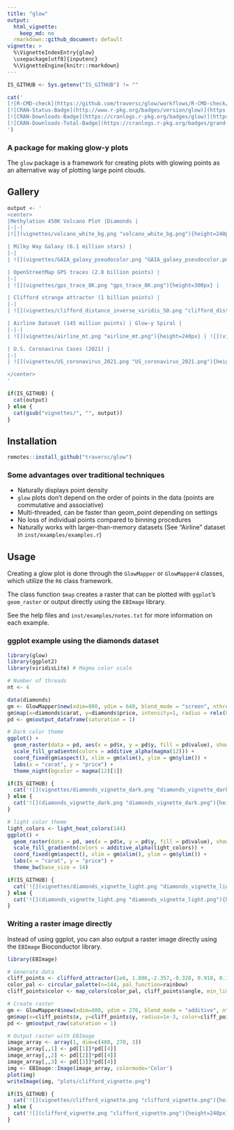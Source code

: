 ```yaml
---
title: "glow"
output:
  html_vignette:
    keep_md: no
  rmarkdown::github_document: default
vignette: >
  %\VignetteIndexEntry{glow}
  \usepackage[utf8]{inputenc}
  %\VignetteEngine{knitr::rmarkdown}
---
```


```r
IS_GITHUB <- Sys.getenv("IS_GITHUB") != ""
```

```r
cat('
[![R-CMD-check](https://github.com/traversc/glow/workflows/R-CMD-check/badge.svg)](https://github.com/traversc/glow/actions)
[![CRAN-Status-Badge](http://www.r-pkg.org/badges/version/glow)](https://cran.r-project.org/package=glow)
[![CRAN-Downloads-Badge](https://cranlogs.r-pkg.org/badges/glow)](https://cran.r-project.org/package=glow)
[![CRAN-Downloads-Total-Badge](https://cranlogs.r-pkg.org/badges/grand-total/glow)](https://cran.r-project.org/package=glow)
')
```

### A package for making glow-y plots

The `glow` package is a framework for creating plots with glowing points as an alternative way of plotting large point clouds.

## Gallery

```r
output <- '
<center>
|Methylation 450K Volcano Plot |Diamonds |
|-|-|
|![](vignettes/volcano_white_bg.png "volcano_white_bg.png"){height=240px} |![](vignettes/diamonds.png "diamonds.png"){height=240px} |

| Milky Way Galaxy (6.1 million stars) |
|-|
| ![](vignettes/GAIA_galaxy_pseudocolor.png "GAIA_galaxy_pseudocolor.png"){height=300px} |

| OpenStreetMap GPS traces (2.8 billion points) |
|-|
| ![](vignettes/gps_trace_8K.png "gps_trace_8K.png"){height=300px} |

| Clifford strange attractor (1 billion points) |
|-|
| ![](vignettes/clifford_distance_inverse_viridis_50.png "clifford_distance_inverse_viridis_50.png"){height=300px} |

| Airline Dataset (145 million points) | Glow-y Spiral |
|-|-|
| ![](vignettes/airline_mt.png "airline_mt.png"){height=240px} | ![](vignettes/glow_spiral2.png "glow_spiral2.png"){height=240px} |

| U.S. Coronavirus Cases (2021) |
|-|
| ![](vignettes/US_coronavirus_2021.png "US_coronavirus_2021.png"){height=300px} |

</center>
'

if(IS_GITHUB) {
  cat(output)
} else {
  cat(gsub("vignettes/", "", output))
}
```

## Installation
```r
remotes::install_github("traversc/glow")
```

### Some advantages over traditional techniques

* Naturally displays point density
* `glow` plots don't depend on the order of points in the data (points are commutative and associative)
* Multi-threaded, can be faster than geom_point depending on settings
* No loss of individual points compared to binning procedures
* Naturally works with larger-than-memory datasets (See "Airline" dataset in `inst/examples/examples.r`)

## Usage

Creating a glow plot is done through the `GlowMapper` or `GlowMapper4` classes, which utilize the `R6` class framework. 

The class function `$map` creates a raster that can be plotted with `ggplot`'s `geom_raster` or output directly using the `EBImage` library.  

See the help files and `inst/examples/notes.txt` for more information on each example. 

### ggplot example using the diamonds dataset

```r
library(glow)
library(ggplot2)
library(viridisLite) # Magma color scale

# Number of threads
nt <- 4

data(diamonds)
gm <- GlowMapper$new(xdim=800, ydim = 640, blend_mode = "screen", nthreads=nt)
gm$map(x=diamonds$carat, y=diamonds$price, intensity=1, radius = relx(0.02)) # relx(0.02) makes point size relative to x-axis
pd <- gm$output_dataframe(saturation = 1)

# Dark color theme
ggplot() + 
  geom_raster(data = pd, aes(x = pd$x, y = pd$y, fill = pd$value), show.legend = FALSE) +
  scale_fill_gradientn(colors = additive_alpha(magma(12))) +
  coord_fixed(gm$aspect(), xlim = gm$xlim(), ylim = gm$ylim()) + 
  labs(x = "carat", y = "price") + 
  theme_night(bgcolor = magma(12)[1])
```
```r
if(IS_GITHUB) {
  cat('![](vignettes/diamonds_vignette_dark.png "diamonds_vignette_dark.png"){height=240px}')
} else {
  cat('![](diamonds_vignette_dark.png "diamonds_vignette_dark.png"){height=240px}')
}
```

```r
# light color theme
light_colors <- light_heat_colors(144)
ggplot() + 
  geom_raster(data = pd, aes(x = pd$x, y = pd$y, fill = pd$value), show.legend = FALSE) +
  scale_fill_gradientn(colors = additive_alpha(light_colors)) +
  coord_fixed(gm$aspect(), xlim = gm$xlim(), ylim = gm$ylim()) + 
  labs(x = "carat", y = "price") + 
  theme_bw(base_size = 14)
```

```r
if(IS_GITHUB) {
  cat('![](vignettes/diamonds_vignette_light.png "diamonds_vignette_light.png"){height=240px}')
} else {
  cat('![](diamonds_vignette_light.png "diamonds_vignette_light.png"){height=240px}')
}
```

### Writing a raster image directly

Instead of using ggplot, you can also output a raster image directly using the `EBImage` Bioconductor library. 

```r
library(EBImage)

# Generate data
cliff_points <- clifford_attractor(1e6, 1.886,-2.357,-0.328, 0.918, 0.1, 0)
color_pal <- circular_palette(n=144, pal_function=rainbow)
cliff_points$color <- map_colors(color_pal, cliff_points$angle, min_limit=-pi, max_limit=pi)

# Create raster
gm <- GlowMapper4$new(xdim=480, ydim = 270, blend_mode = "additive", nthreads=4)
gm$map(x=cliff_points$x, y=cliff_points$y, radius=1e-3, color=cliff_points$color)
pd <- gm$output_raw(saturation = 1)

# Output raster with EBImage
image_array <- array(1, dim=c(480, 270, 3))
image_array[,,1] <- pd[[1]]*pd[[4]]
image_array[,,2] <- pd[[2]]*pd[[4]]
image_array[,,3] <- pd[[3]]*pd[[4]]
img <- EBImage::Image(image_array, colormode='Color')
plot(img)
writeImage(img, "plots/clifford_vignette.png")
```

```r
if(IS_GITHUB) {
  cat('![](vignettes/clifford_vignette.png "clifford_vignette.png"){height=240px}')
} else {
  cat('![](clifford_vignette.png "clifford_vignette.png"){height=240px}')
}
```


